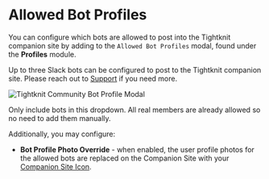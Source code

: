 
# Allowed Bot Profiles

You can configure which bots are allowed to post into the Tightknit companion site by adding to the `Allowed Bot Profiles` modal, found under the **Profiles** module.

Up to three Slack bots can be configured to post to the Tightknit companion site. Please reach out to [Support](mailto:support@tightknit.ai) if you need more.

![Tightknit Community Bot Profile Modal](/tightknit-site/profiles/allowed-bot-profiles-modal.png)

<Callout type="info" emoji="ℹ️">
  Only include bots in this dropdown. All real members are already allowed so no
  need to add them manually.
</Callout>

Additionally, you may configure:

- **Bot Profile Photo Override** - when enabled, the user profile photos for the allowed bots are replaced on the Companion Site with your [Companion Site Icon](/companion-site/general#site-images).
